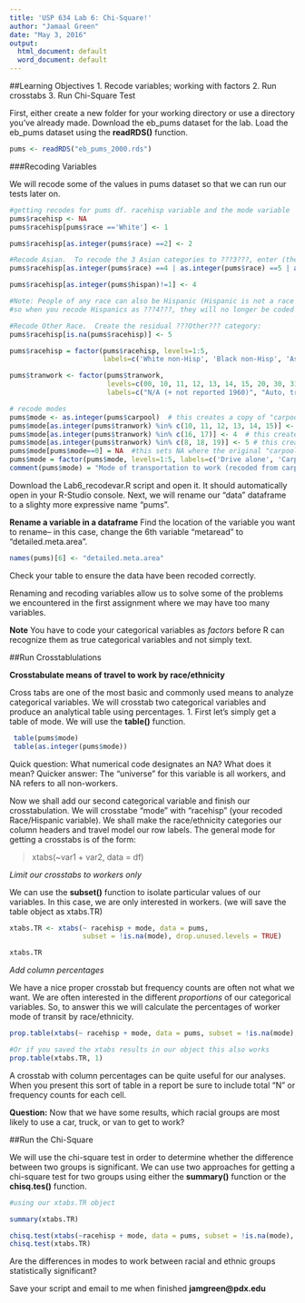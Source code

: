 ```yaml
---
title: 'USP 634 Lab 6: Chi-Square!'
author: "Jamaal Green"
date: "May 3, 2016"
output:
  html_document: default
  word_document: default
---
```


##Learning Objectives
1. Recode variables; working with factors
2. Run crosstabs
3. Run Chi-Square Test

First, either create a new folder for your working directory or use a directory you've already made. Download the eb_pums dataset for the lab.
Load the eb_pums dataset using the **readRDS()** function.

```r

pums <- readRDS("eb_pums_2000.rds")

```


###Recoding Variables

We will recode some of the values in pums dataset so that we can run our tests later on. 
```r

#getting recodes for pums df. racehisp variable and the mode variable
pums$racehisp <- NA  
pums$racehisp[pums$race =='White'] <- 1 

pums$racehisp[as.integer(pums$race) ==2] <- 2  

#Recode Asian.  To recode the 3 Asian categories to ???3???, enter (the ???|??? sign indicates ???or???): 
pums$racehisp[as.integer(pums$race) ==4 | as.integer(pums$race) ==5 | as.integer(pums$race) ==6] <- 3 

pums$racehisp[as.integer(pums$hispan)!=1] <- 4 

#Note: People of any race can also be Hispanic (Hispanic is not a race category), 
#so when you recode Hispanics as ???4???, they will no longer be coded in the ???White,??? ???Black,??? or ???Asian??? categories. 

#Recode Other Race.  Create the residual ???Other??? category: 
pums$racehisp[is.na(pums$racehisp)] <- 5

pums$racehisp = factor(pums$racehisp, levels=1:5, 
                       labels=c('White non-Hisp', 'Black non-Hisp', 'Asian non-Hisp', 'Hispanic', 'Other'))

pums$tranwork <- factor(pums$tranwork, 
                        levels=c(00, 10, 11, 12, 13, 14, 15, 20, 30, 31, 32, 33, 34, 35, 36, 40, 50, 60, 70),
                        labels=c("N/A (+ not reported 1960)", "Auto, truck, or van", "Auto", "Driver", "Passenger", "Truck", "Van", "Motorcycle", "Bus or streetcar", "Bus or trolley bus", "Streetcar or trolley car", "Subway or elevated", "Railroad", "Taxicab", "Ferryboat", "Bicycle", "Walked only", "Other", "Worked at home"))

# recode modes
pums$mode <- as.integer(pums$carpool)  # this creates a copy of "carpool" with drive-alone & carpool commuters
pums$mode[as.integer(pums$tranwork) %in% c(10, 11, 12, 13, 14, 15)] <- 3  # this creates a "transit" category
pums$mode[as.integer(pums$tranwork) %in% c(16, 17)] <- 4  # this creates "bike/walk"
pums$mode[as.integer(pums$tranwork) %in% c(8, 18, 19)] <- 5 # this creates "other"
pums$mode[pums$mode==0] = NA  #this sets NA where the original "carpool" variable to missing
pums$mode = factor(pums$mode, levels=1:5, labels=c('Drive alone', 'Carpool', 'Transit', 'Bike/walk', 'Other')) 
comment(pums$mode) = "Mode of transportation to work (recoded from carpool and tranwork)"


```
Download the Lab6_recodevar.R script and open it. It should automatically open in your R-Studio console. Next, we will rename our "data" dataframe to a slighty more expressive name "pums".



**Rename a variable in a dataframe**
Find the location of the variable you want to rename-- in this case, change the 6th variable "metaread" to "detailed.meta.area".

```r

names(pums)[6] <- "detailed.meta.area"
```

Check your table to ensure the data have been recoded correctly.

Renaming and recoding variables allow us to solve some of the problems we encountered in the first assignment where we may have too many variables.

**Note** You have to code your categorical variables as *factors* before R can recognize them as true categorical variables and not simply text. 

##Run Crosstablulations

**Crosstabulate means of travel to work by race/ethnicity**

Cross tabs are one of the most basic and commonly used means to analyze categorical variables. We will crosstab two categorical variables and produce an analytical table using percentages.
 1. First let's simply get a table of mode. We will use the **table()** function.
 
 
```r
 table(pums$mode)
 table(as.integer(pums$mode))
```

Quick question: What numerical code designates an NA? What does it mean?
Quicker answer: The "universe" for this variable is all workers, and NA refers to all non-workers.

Now we shall add our second categorical variable and finish our crosstabulation. We will crosstabe "mode" with "racehisp" (your recoded Race/Hispanic variable). We shall make the race/ethnicity categories our column headers and travel model our row labels. The general mode for getting a crosstabs is of the form:

> xtabs(~var1 + var2, data = df)




*Limit our crosstabs to workers only*

We can use the **subset()** function to isolate particular values of our variables. In this case, we are only interested in workers. (we will save the table object as xtabs.TR)

```r

xtabs.TR <- xtabs(~ racehisp + mode, data = pums, 
                  subset = !is.na(mode), drop.unused.levels = TRUE)

xtabs.TR
```

*Add column percentages*

We have a nice proper crosstab but frequency counts are often not what we want. We are often interested in the different *proportions* of our categorical variables. So, to answer this we will calculate the percentages of worker mode of transit by race/ethnicity. 

```r

prop.table(xtabs(~ racehisp + mode, data = pums, subset = !is.na(mode), drop.unused.levels = TRUE), 1)

#Or if you saved the xtabs results in our object this also works
prop.table(xtabs.TR, 1)
```

A crosstab with column percentages can be quite useful for our analyses. When you present this sort of table in a report be sure to include total "N" or frequency counts for each cell.

**Question:** Now that we have some results, which racial groups are most likely to use a car, truck, or van to get to work?

##Run the Chi-Square

We will use the chi-square test in order to determine whether the difference between two groups is significant. We can use two approaches for getting a chi-square test for two groups using either the **summary()** function or the **chisq.tes()** function. 

```r
#using our xtabs.TR object

summary(xtabs.TR)

chisq.test(xtabs(~racehisp + mode, data = pums, subset = !is.na(mode), drop.unused.levels = TRUE))
chisq.test(xtabs.TR)
```

Are the differences in modes to work between racial and ethnic groups statistically significant?

Save your script and email to me when finished **jamgreen@pdx.edu**

